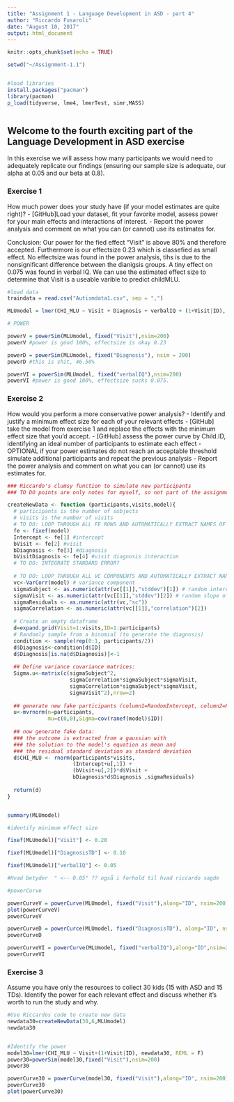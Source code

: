```yaml
---
title: "Assignment 1 - Language Development in ASD - part 4"
author: "Riccardo Fusaroli"
date: "August 10, 2017"
output: html_document
---
```


```r
knitr::opts_chunk$set(echo = TRUE)

setwd("~/Assignment-1.1")


#load libraries
install.packages("pacman")
library(pacman)
p_load(tidyverse, lme4, lmerTest, simr,MASS)



```

## Welcome to the fourth exciting part of the Language Development in ASD exercise

In this exercise we will assess how many participants we would need to adequately replicate our findings (ensuring our sample size is adequate, our alpha at 0.05 and our beta at 0.8).

### Exercise 1

How much power does your study have (if your model estimates are quite right)?
- [GitHub]Load your dataset, fit your favorite model, assess power for your main effects and interactions of interest.
- Report the power analysis and comment on what you can (or cannot) use its estimates for.

Conclusion: Our power for the fied effect "Visit" is above 80% and therefore accepted. Furthermore is our effectsize 0.23 which is classefied as small effect. No effectsize was found in the power analysis, tihs is due to the nonsignificant difference between the dianigsis groups. A tiny effect on 0.075 was found in verbal IQ. We can use the estimated effect size to determine that Visit is a useable varible to predict childMLU. 

```r

#load data
traindata = read.csv("Autismdata1.csv", sep = ",")

MLUmodel = lmer(CHI_MLU ~ Visit + Diagnosis + verbalIQ + (1+Visit|ID), traindata, REML = F)

# POWER 

powerV = powerSim(MLUmodel, fixed("Visit"),nsim=200)
powerV #power is good 100%, effectsize is okay 0.23

powerD = powerSim(MLUmodel, fixed("Diagnosis"), nsim = 200)
powerD #this is shit, 46.50%

powerVI = powerSim(MLUmodel, fixed("verbalIQ"),nsim=200)
powerVI #power is good 100%, effectsize sucks 0.075. 

```


### Exercise 2

How would you perform a more conservative power analysis?
- Identify and justify a minimum effect size for each of your relevant effects
- [GitHub] take the model from exercise 1 and replace the effects with the minimum effect size that you'd accept.
- [GitHub] assess the power curve by Child.ID, identifying an ideal number of participants to estimate each effect
- OPTIONAL if your power estimates do not reach an acceptable threshold simulate additional participants and repeat the previous analysis
- Report the power analysis and comment on what you can (or cannot) use its estimates for.

```r


### Riccardo's clumsy function to simulate new participants
### TO DO points are only notes for myself, so not part of the assignment

createNewData <- function (participants,visits,model){
  # participants is the number of subjects
  # visits is the number of visits
  # TO DO: LOOP THROUGH ALL FE ROWS AND AUTOMATICALLY EXTRACT NAMES OF FIXED EFFECTS AND ESTIMATES
  fe <- fixef(model)
  Intercept <- fe[1] #intercept
  bVisit <- fe[2] #visit
  bDiagnosis <- fe[3] #diagnosis
  bVisitDiagnosis <- fe[4] #visit diagnosis interaction
  # TO DO: INTEGRATE STANDARD ERROR?
  
  # TO DO: LOOP THROUGH ALL VC COMPONENTS AND AUTOMATICALLY EXTRACT NAMES OF EFFECTS AND ESTIMATES
  vc<-VarCorr(model) # variance component
  sigmaSubject <- as.numeric(attr(vc[[1]],"stddev")[1]) # random intercept by subject
  sigmaVisit <- as.numeric(attr(vc[[1]],"stddev")[2]) # random slope of visit over subject
  sigmaResiduals <- as.numeric(attr(vc,"sc"))
  sigmaCorrelation <- as.numeric(attr(vc[[1]],"correlation")[2])
  
  # Create an empty dataframe
  d=expand.grid(Visit=1:visits,ID=1:participants)
  # Randomly sample from a binomial (to generate the diagnosis)
  condition <- sample(rep(0:1, participants/2))
  d$Diagnosis<-condition[d$ID]
  d$Diagnosis[is.na(d$Diagnosis)]<-1
  
  ## Define variance covariance matrices:
  Sigma.u<-matrix(c(sigmaSubject^2,
                    sigmaCorrelation*sigmaSubject*sigmaVisit,
                    sigmaCorrelation*sigmaSubject*sigmaVisit,
                    sigmaVisit^2),nrow=2)
  
  ## generate new fake participants (column1=RandomIntercept, column2=RandomSlope)
  u<-mvrnorm(n=participants,
             mu=c(0,0),Sigma=cov(ranef(model)$ID))
  
  ## now generate fake data:
  ### the outcome is extracted from a gaussian with
  ### the solution to the model's equation as mean and
  ### the residual standard deviation as standard deviation 
  d$CHI_MLU <- rnorm(participants*visits,
                     (Intercept+u[,1]) +
                     (bVisit+u[,2])*d$Visit + 
                     bDiagnosis*d$Diagnosis ,sigmaResiduals)  
  
  return(d)
}


summary(MLUmodel)

#identify minimum effect size

fixef(MLUmodel)["Visit"] <- 0.20

fixef(MLUmodel)["DiagnosisTD"] <- 0.10

fixef(MLUmodel)["verbalIQ"] <- 0.05

#Hvad betyder  " <-- 0.05" ?? også i forhold til hvad riccardo sagde

#powerCurve

powerCurveV = powerCurve(MLUmodel, fixed("Visit"),along="ID", nsim=200)
plot(powerCurveV)
powerCurveV

powerCurveD = powerCurce(MLUmodel, fixed("DiagnosisTD"), along="ID", nsim=200)
powerCurveD

powerCurveVI = powerCurve(MLUmodel, fixed("verbalIQ"),along="ID",nsim=200)
powerCurveVI 

```


### Exercise 3

Assume you have only the resources to collect 30 kids (15 with ASD and 15 TDs). Identify the power for each relevant effect and discuss whether it's worth to run the study and why.


```r

#Use Riccardos code to create new data
newdata30=createNewData(30,6,MLUmodel)
newdata30


#Identify the power
model30=lmer(CHI_MLU ~ Visit+(1+Visit|ID), newdata30, REML = F)
power30=powerSim(model30,fixed("Visit"),nsim=200)
power30

powerCurve30 = powerCurve(model30, fixed("Visit"),along="ID", nsim=200)
powerCurve30
plot(powerCurve30)

```

